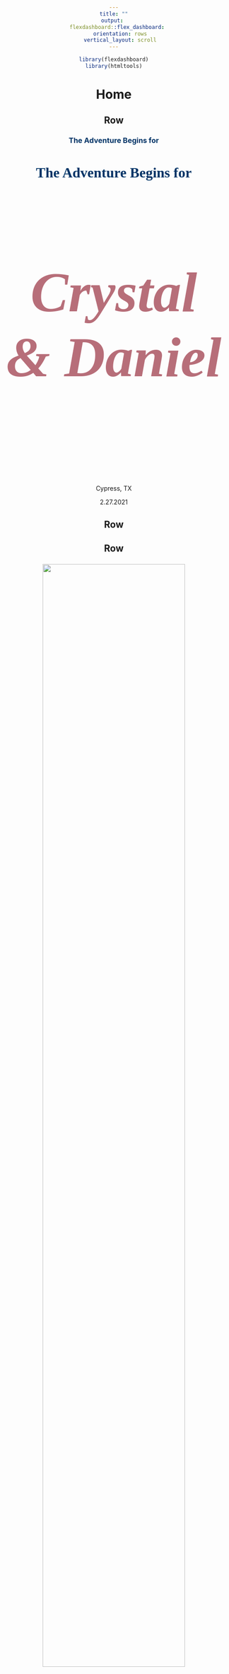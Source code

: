 ```yaml
---
title: ""
output: 
  flexdashboard::flex_dashboard:
    orientation: rows
    vertical_layout: scroll
---
```

<style>
body{
  text-align: center;
  width: 1200px;
  margin: auto;
}

/* define new fonts */
@font-face {
font-family: 'Neris Thin';
font-style: normal;
font-weight: normal;
src: local('Neris Thin'), url('Neris-Thin.woff') format('woff');
}
@font-face{
    font-family: 'TheArtist';
    src: local('TheArtist'), url("TheArtist.woff") format("woff");
}
span.font1{font-family:"TheArtist";font-size:40px;text-transform:none;}

/* define colors for navigation bar */
.navbar, [data-toggle=tab], .navbar-brand{ 
  background-color:#003366!important; 
  border-color:#003366; 
  color:white!important;
  font-size: 16pt;
  display: inline-block;
  font-family: Neris Thin;
}

/* define colors for current tab */
.navbar-nav > .active > a {
  background-color:#003366!important;
  border-color:#003366;
  color:#b76e79!important;
  font-size: 16pt;
  display: inline-block;
  font-family: Neris Thin;
  font-weight: bold;
}
/* define colors for hovering */
.navbar-nav li a:hover {
  background-color:#003366!important;
  border-color:#003366;
  color:#b76e79!important;
  font-size: 16pt;
  display: inline-block;
  font-family: Neris Thin;
}
/* define colors for something */
.bgred {
  background-color:#003366;
  color:white;
}

h3{
  color: #003366;
}

h4{
  font-style: normal;
  font-size: 24pt;
  color: #003366;
  font-family: Neris Thin;
}
h5{
  font-size: 96pt;
  color: #b76e79;
  font-family: TheArtist;
}
</style>

```r
library(flexdashboard)
library(htmltools)
```

Home
================================================

Row {data-height=300}
------------------------------------------------

### The Adventure Begins for {.no-title}

#### The Adventure Begins for

##### Crystal & Daniel
Cypress, TX

2.27.2021


Row {data-height=25}
------------------------------------------------


Row {data-height=750}
------------------------------------------------
### {.no-title}
![](../engagement.JPG){width=80%}




Row
------------------------------------------------
### About Us

Daniel and Crystal met in August of 2014 at the University of North Carolina (UNC). Daniel began his graduate studies in 2013, and, when Crystal arrived on campus the following year, they took little to no notice of one another despite being in the same lab group under the same advisor and having neighboring desks. One year later (Fall semester of 2015), former high school choir nerd Crystal decided to enroll in voice lessons. Naturally, she needed an accompanist. Lucky for her, labmate Daniel received a Bachelor of Arts in music performance on the piano! It was not long before Crystal and Daniel were headed out to practice rooms on the regular for "jam sessions" with music genres ranging from opera to musical theatre to pop. 

Soon after these jam sessions began, Crystal developed a big, fat crush on Daniel. Cute, nerdy, AND encourages shameless Disney karaoke? Who could resist? Daniel. Daniel could resist. After an ENTIRE YEAR of extensive Disney song playing, Crystal and Daniel had a discussion on street taco cravings. On one lucky evening in September 2016, Crystal half-jokingly texted Daniel, asking if he was interested in late night tacos. To her great surprise, Daniel agreed. Now on the one hand, this was excellent news. Was Daniel interested? Maybe! On the other hand, Crystal just ate a massive burrito for dinner and had little to no appetite for any more food for perhaps another 4.5 days. But she couldn't back out ___now___! 

That evening, Crystal went out and ate exactly one taco full of regret. Daniel and Crystal then spent about four hours in the University quad in a new kind of jam session -- with Daniel on duet vocals and playing guitar. Can you say "dreamy?" When they finally went home, Crystal was on cloud 9, and Daniel was saying to himself "I just spent a pretty long time with this girl. That wasn't so bad." 

Eventually, "not so bad" turned into something more. Crystal put the ball clearly in Daniel's court (for details, ask her to tell the story about the guy she ___thought___ she was in a relationship with but actually wasn't!). For those of you who don't know her, subtlty is not a strong point for Crystal. Daniel caught on -- it was hard not to -- and he soon confessed his "something more" feelings and launched their official relationship. 

Daniel and Crystal's ensuing relationship achieved 1 ER visit, 2 perforated eardrums, 3 more years of grad school misery/accomplishments, and countless late nights of playing guitar in the park. After they both became Doctors of Philosphy in Biostatistics, Daniel and Crystal made a big move up north, to Boston, MA, for their first big kid jobs. When their 3rd anniversary came around, they made plans to visit Cape Cod (or "the Cod," as Crystal accidentally calls it). 

On this trip, Crystal gave Daniel a new title to add to his name: Lord. Crystal bought Daniel land in Scotland. Please now refer to him as Dr. Daniel J. Luckett, Lord of Glencoe and place. How could Daniel compete with ___that___? (spoiler alert: it's a ring). Daniel spent the morning trying to get Crystal in a "romantic" mood by asking her to reminisce about their greatest memories. Crystal spent the morning having a severe case of acute attention deficit disorder, pointing out random rocks and bugs on the beach instead of recalling that time that she burnt her hand and ended up in the ER. They returned to the beach just before sunset, this time with guitar in hand. After a few duets, Daniel serenaded Crystal with a song he wrote. As if that is not gooey enough, he then pulled out their "Adventure Book," a scrapbook of their relationship. He had added to the book a number of events that had occurred since its last update, including their cruise vacation with Crystal's family and moving to Boston. The last page of the book was bare except for a caption which scribbled,  "9/21/2019: The day you said 'yes!' (Hopefully)."  


<br>

```r
htmltools::tags$iframe(
    src="timecounter.html",
    width="200", 
    height="100",
    seamless="seamless", 
    frameBorder="0"
  )
```

Row {data-height=50}
------------------------------------------------

### The I Do Crew {.no-title}

#### The I Do Crew

Row
-------------------------------------------------

### Casey

### Michael

### Anna

### Nuvan

Row
-------------------------------------------------

### Jonathan

### Jonathan

### Joshua

### Barbara

Row {data-width=50}
-------------------------------------------------

### Graham

Events {data-orientation=columns}
=======================================================================

##### More information coming soon!

Travel
=======================================================================

##### More information coming soon!

Registry
=======================================================================

##### More information coming soon!

RSVP
=======================================================================

##### Link to google form here

Gallery
=======================================================================

##### More information coming soon!

FAQs
=======================================================================

##### Frequently Asked Questions

Column {data-width=900}
-----------------------------------------------------------------------

<br>

<div align="left">
###### 1. What is a Vietnamese tea ceremony?

<div class="nobullet">
* This is a great question! I don't really know either, but I'll have Crystal fill in this section when she gets a chance.
</div>

###### 2. What is the recommended attire?

<div class="nobullet">
* Daniel will be wearing a suit. Crystal will be wearing a floor-length dress. We are recommending "dressy casual" to the Tea Ceremony and semi-formal to the wedding on Saturday. To us, dressy casual means anything that isn't jeans, and semiformal means ties without tuxes and dresses that don't have to be floor length. However, we hope that you will feel free to come as you are!
</div>

###### 3. Are my kids invited? 

<div class="nobullet">
* If their name is on the inner envelope of the invitation, they are most certainly welcome!
</div>

###### 4. Who is Bishop?

<div class="nobullet">
* Since you've made it this far you must know the password to this site, so you might be wondering who Bishop is. Bishop is the cutest cat in Boston (and maybe the world). Here he is lying on his cat bed, also known as, "Crystal's sweaters."
</div>

<center>
```r
knitr::include_graphics("../bishop_on_sweaters.jpg")
```

</div>

DIY Wedding Blog
=======================================================================

##### A Do It Yourself Wedding Blog

Column {data-width=900}
-----------------------------------------------------------------------

###### Welcome & How to Host a Website Using flexdashboard and GitHub Pages

10/15/2019


Hello, friends and family! 

I am dedicating this blog to all things DIY that Daniel and I work on throughout the wedding planning process. This will include, but may not be limited to, I Do Crew proposals, invitations, gifts, and even the very website you are reading from now. I don't expect all or even any of you to find this remotely interesting, but maybe you will! At the very least, I wanted to document the neat things we come up with and describe how to do them in case other crafty couples wanted to learn from our successes and our mistakes.

If you didn't already know, I really love crafting. The process of taking raw materials and creating something appreciable brings me great joy whether it's baking, wood crafting, or scrapbooking. Until recently, I have always been a busy student without a lot of time available for crafting. However, I now work that wonderful 9-5 and, better yet, have an occassion to take on some really great crafting projects: our engagement! 

<center>
```r
knitr::include_graphics("../engagement_filtered.JPG")
```

When we first sat down to discuss the vision of our wedding and what experience we wanted to walk away with, we agreed that we wanted our personality as a couple to really shine through the decisions. Rather than purchasing all of our wedding "stuff," we figured we could save a few bucks by doing some of it ourselves. Moreover, we could better tailor our products when building our wedding brand to be the same across everything we distribute, starting with our wedding website.

We are, like many other engaged couples, using sites like WeddingWire and theknot in the planning process, but we just weren't satisfied with the options for creating a wedding website. We couldn't get the exact colors we wanted on all the website elements, there weren't a lot of options for fonts, and, most of all, <b>the data format of the guest list and RSVP form were not conducive to analysis</b>. This last point probably sounds really silly, but it was a deal breaker for us. 

As a data scientist and research analyst by trade, Daniel and I could not stand the thought of willingly creating a guest list that was not easy to manipulate in data analytic software. With my background in creating flexdashboards in [R](https://www.r-project.org/) and Daniel's experience with collaborative version control in [GitHub](https://github.com), we knew there had to be a way to get this done. Now, this is most certainly <strong>not</strong> the most intuitive way to create a website. It definitely isn't the easiest (trust me, we did a pretty thorough search for web hosting options through R). Most web developers would use HTML programming, not statistical programming, but it's what we know! 

So, without further ado, how the heck does one create a website using a language not conventional for building a website (rivetting, I know)? First off, I would describe R as a great tool for anyone looking to be a data scientist or analyst. The software is free to download and completely open source, making it an ideal sandbox for data junkies like Daniel and me. More recently, R's capabilities in making dashboards for data visualization has become quite popular (see [here](https://rmarkdown.rstudio.com/flexdashboard/examples.html) for examples). Some of these kinds of dashboards (flexdashboards) can produce html output, a file format you can easily save and send to others, and it will open and function conveniently for them.

But we want a website: a URL that guests can search for in their browser, not a file we have to email to all of our guests individually! [GitHub Pages](https://pages.github.com/) to the rescue. GitHub is a place where you can practice version control -- it's like the track changes feature on a Google document but for any file that you may be making frequent edits to. GitHub Pages lets you upload the html file you may have, and it will host that file as a functioning website with a domain name of your choosing. Other sites and apps like Google Drive actually let you do this as well, but GitHub is a great, free option when multiple people are working together on the same project.

So we got to work. Daniel picked up some flexdashboard experience, and I got the hang of GitHub. We both had to learn a small amount of HTML programming, but we got this project up and running within a matter of hours. That's pretty quick as far as collaborative deliverables go! 

You may have noticed that our website is password protected. It was important to us to maintain some level of privacy. The free version of GitHub is intended for open access, encouraging collaboration and easy distribution of content and ideas. You can follow [these instructions](https://github.com/matteobrusa/Password-protection-for-static-pages) to implement password protection on <strong>any</strong> website. It was super easy. You basically just have to know how to create and rename a folder, and you're set.

We still have a ways to go. Not all of our tabs are set up. We'll need to link our RSVP page to a Google form to collect RSVPs. Who knows if the site will be horribly slow once we add photos to the gallery. Maybe I'll post an update later as to how it goes. Thus far, it's been just a really fun, nerdy bonding activity for us.

Again, this was definitely not the most convenient way to create and host a wedding website, but this was absolutely the only way for Daniel and I to go about creating and hosting ours. Not only did it allow for complete customization of the end product, but building our website from the ground up in our preferred programming language has already been the ultimate kick off to our engagement. We both love data and programming in R; why not incorporate that into our wedding? My favorite part of building our website this way is that it is just totally novel. Flexdashboards are typically purposed for displaying visuals for data, not as a media for wedding information, but this challenge was merely an exciting puzzle for two nerds to solve. 

That's all for now. Stay tuned for how-tos, details, tips, and inspiration for DIY wedding projects.

<br>
<br>
<br>
<br>


